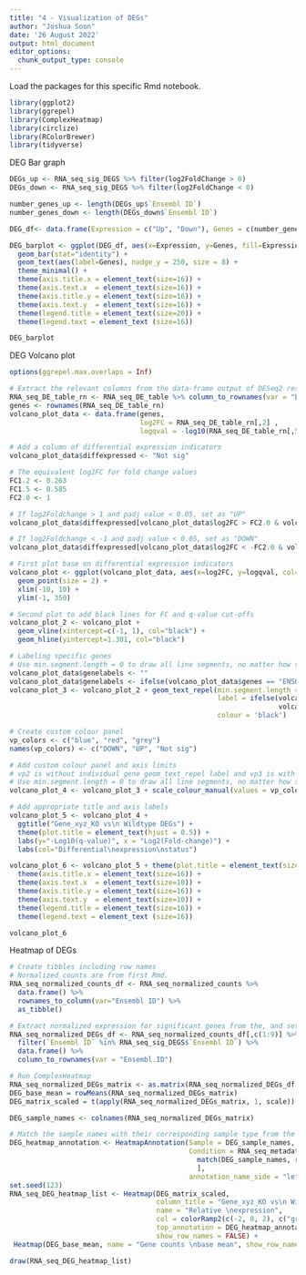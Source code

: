 ```yaml
---
title: "4 - Visualization of DEGs"
author: "Joshua Soon"
date: '26 August 2022'
output: html_document
editor_options: 
  chunk_output_type: console
---
```




Load the packages for this specific Rmd notebook.
```r
library(ggplot2)
library(ggrepel)
library(ComplexHeatmap)
library(circlize)
library(RColorBrewer)
library(tidyverse)
```



DEG Bar graph
```r
DEGs_up <- RNA_seq_sig_DEGS %>% filter(log2FoldChange > 0)
DEGs_down <- RNA_seq_sig_DEGS %>% filter(log2FoldChange < 0)

number_genes_up <- length(DEGs_up$`Ensembl ID`)
number_genes_down <- length(DEGs_down$`Ensembl ID`)

DEG_df<- data.frame(Expression = c("Up", "Down"), Genes = c(number_genes_up, number_genes_down))

DEG_barplot <- ggplot(DEG_df, aes(x=Expression, y=Genes, fill=Expression)) +
  geom_bar(stat="identity") +
  geom_text(aes(label=Genes), nudge_y = 250, size = 8) +
  theme_minimal() +
  theme(axis.title.x = element_text(size=16)) +
  theme(axis.text.x  = element_text(size=16)) +
  theme(axis.title.y = element_text(size=16)) +
  theme(axis.text.y  = element_text(size=16)) +
  theme(legend.title = element_text(size=20)) +
  theme(legend.text = element_text (size=16))

DEG_barplot
```



DEG Volcano plot
```r
options(ggrepel.max.overlaps = Inf)

# Extract the relevant columns from the data-frame output of DESeq2 results
RNA_seq_DE_table_rn <- RNA_seq_DE_table %>% column_to_rownames(var = "Ensembl ID")
genes <- rownames(RNA_seq_DE_table_rn)
volcano_plot_data <- data.frame(genes,
                                log2FC = RNA_seq_DE_table_rn[,2] ,
                                logqval = -log10(RNA_seq_DE_table_rn[,5]))

# Add a column of differential expression indicators
volcano_plot_data$diffexpressed <- "Not sig"

# The equivalent log2FC for fold change values
FC1.2 <- 0.263 
FC1.5 <- 0.585
FC2.0 <- 1

# If log2Foldchange > 1 and padj value < 0.05, set as "UP" 
volcano_plot_data$diffexpressed[volcano_plot_data$log2FC > FC2.0 & volcano_plot_data$logqval > 1.301] <- "UP"

# If log2Foldchange < -1 and padj value < 0.05, set as "DOWN"
volcano_plot_data$diffexpressed[volcano_plot_data$log2FC < -FC2.0 & volcano_plot_data$logqval > 1.301] <- "DOWN"

# First plot base on differential expression indicators
volcano_plot <- ggplot(volcano_plot_data, aes(x=log2FC, y=logqval, col=diffexpressed)) +
  geom_point(size = 2) +
  xlim(-10, 10) +
  ylim(-1, 350)

# Second plot to add black lines for FC and q-value cut-offs
volcano_plot_2 <- volcano_plot +
  geom_vline(xintercept=c(-1, 1), col="black") +
  geom_hline(yintercept=1.301, col="black")

# Labeling specific genes
# Use min.segment.length = 0 to draw all line segments, no matter how short they are.
volcano_plot_data$genelabels <- ""
volcano_plot_data$genelabels <- ifelse(volcano_plot_data$genes == "ENSG00000117215", TRUE, FALSE)
volcano_plot_3 <- volcano_plot_2 + geom_text_repel(min.segment.length = 0,
                                                   label = ifelse(volcano_plot_data$genelabels,
                                                                  volcano_plot_data$genes, ""),
                                                   colour = 'black')

# Create custom colour panel
vp_colors <- c("blue", "red", "grey")
names(vp_colors) <- c("DOWN", "UP", "Not sig")

# Add custom colour panel and axis limits
# vp2 is without individual gene geom_text_repel label and vp3 is with individual gene geom_text_repel label
# Use min.segment.length = 0 to draw all line segments, no matter how short they are
volcano_plot_4 <- volcano_plot_3 + scale_colour_manual(values = vp_colors)

# Add appropriate title and axis labels
volcano_plot_5 <- volcano_plot_4 + 
  ggtitle("Gene_xyz_KO vs\n Wildtype DEGs") +
  theme(plot.title = element_text(hjust = 0.5)) +
  labs(y="-Log10(q-value)", x = "Log2(Fold-change)") +
  labs(col="Differential\nexpression\nstatus")

volcano_plot_6 <- volcano_plot_5 + theme(plot.title = element_text(size=20)) +
  theme(axis.title.x = element_text(size=16)) +
  theme(axis.text.x  = element_text(size=10)) +
  theme(axis.title.y = element_text(size=16)) +
  theme(axis.text.y  = element_text(size=10)) +
  theme(legend.title = element_text(size=16)) +
  theme(legend.text = element_text (size=16))

volcano_plot_6
```



Heatmap of DEGs
```r
# Create tibbles including row names
# Normalized_counts are from first Rmd.
RNA_seq_normalized_counts_df <- RNA_seq_normalized_counts %>% 
  data.frame() %>%
  rownames_to_column(var="Ensembl ID") %>% 
  as_tibble()

# Extract normalized expression for significant genes from the, and set the gene column (1) to row names
RNA_seq_normalized_DEGs_df <- RNA_seq_normalized_counts_df[,c(1:9)] %>% 
  filter(`Ensembl ID` %in% RNA_seq_sig_DEGS$`Ensembl ID`) %>% 
  data.frame() %>%
  column_to_rownames(var = "Ensembl.ID")

# Run ComplexHeatmap
RNA_seq_normalized_DEGs_matrix <- as.matrix(RNA_seq_normalized_DEGs_df[, grep("_", colnames(RNA_seq_normalized_DEGs_df))])
DEG_base_mean = rowMeans(RNA_seq_normalized_DEGs_matrix)
DEG_matrix_scaled = t(apply(RNA_seq_normalized_DEGs_matrix, 1, scale))

DEG_sample_names <- colnames(RNA_seq_normalized_DEGs_matrix)

# Match the sample names with their corresponding sample type from the metadata
DEG_heatmap_annotation <- HeatmapAnnotation(Sample = DEG_sample_names,
                                            Condition = RNA_seq_metadata$sampletype[
                                              match(DEG_sample_names, rownames(RNA_seq_metadata))
                                              ],
                                            annotation_name_side = "left")
set.seed(123)
RNA_seq_DEG_heatmap_list <- Heatmap(DEG_matrix_scaled,
                                    column_title = "Gene_xyz_KO vs\n Wildtype significant DEGs",
                                    name = "Relative \nexpression",
                                    col = colorRamp2(c(-2, 0, 2), c("green", "black", "red")),
                                    top_annotation = DEG_heatmap_annotation,
                                    show_row_names = FALSE) +
 Heatmap(DEG_base_mean, name = "Gene counts \nbase mean", show_row_names = FALSE, show_column_names = FALSE)

draw(RNA_seq_DEG_heatmap_list)
```
